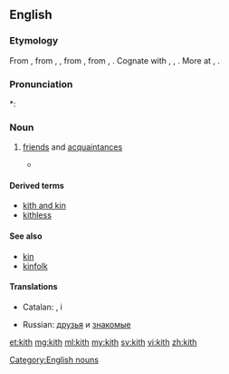 ==English==

===Etymology===
From {{etyl|enm}} {{term|kith||kinsmen, relations|lang=enm}}, from {{etyl|ang}} {{term|cyþþ|cȳþþ|lang=ang}}, {{term|cyþþu|cȳþþu|kinship, kinsfolk, relations|lang=ang}}, from {{etyl|gem-pro|en}} {{recons|kunþiþō||knowledge, acquaintance|lang=gem-pro}}, from {{etyl|ine-pro|en}} {{recons|ǵenǝ-|lang=ine-pro}}, {{recons|ǵnō-||to know|lang=ine-pro}}. Cognate with {{etyl|goh|-}} {{term|kundida||kith|lang=goh}}, {{term|kundi|kundī|knowledge|lang=goh}}, {{etyl|got|-}} {{term|𐌺𐌿𐌽𐌸𐌹||tr=kunþi|knowledge|lang=got}}. More at {{l|en|couth}}, {{l|en|-th}}.

===Pronunciation===
*: {{rhymes|ɪθ}}

===Noun===
{{en-noun|-|s}}

# {{obsolete}} [[friend]]s and [[acquaintance]]s
#* {{quote-web
|date=2000-08-03
|year=
|first=
|last=
|author=Michael Kelly
|authorlink=
|title=New Hope For Nice Guys
|site=Orlando Sentinel
|url=http://articles.orlandosentinel.com/2000-08-03/news/0008030095_1_gore-democratic-party-clinton
|archiveorg=
|accessdate=2013-04-06
|passage=The demography-crossing thing that undergirds this election year, I think, is a strong, broad desire to punish Clinton and his '''kith''' with a denial of further power.
}}

====Derived terms====
* [[kith and kin]]
* [[kithless]]

====See also====
* [[kin]]
* [[kinfolk]]

====Translations====
{{trans-top|friends and acquaintances}}
* Catalan: {{t-|ca|conegut|alt=coneguts|m|p}}, {{t+|ca|amistat|alt=amistats|f|p}} i {{t-|ca|parentela|f}}
{{trans-mid}}
* Russian: [[друзья]] и [[знакомые]]
{{trans-bottom}}

[[Category:English nouns]]

[[et:kith]]
[[mg:kith]]
[[ml:kith]]
[[my:kith]]
[[sv:kith]]
[[vi:kith]]
[[zh:kith]]